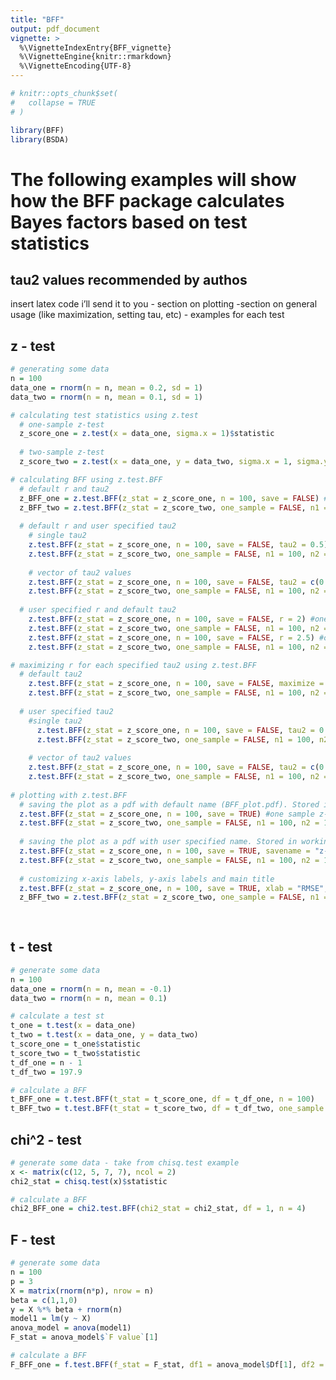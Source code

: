 ```yaml
---
title: "BFF"
output: pdf_document
vignette: >
  %\VignetteIndexEntry{BFF_vignette}
  %\VignetteEngine{knitr::rmarkdown}
  %\VignetteEncoding{UTF-8}
---
```


```r
# knitr::opts_chunk$set(
#   collapse = TRUE
# )
```

```r
library(BFF)
library(BSDA)
```
# The following examples will show how the BFF package calculates Bayes factors based on test statistics

## tau2 values recommended by authos
insert latex code i'll send it to you
- section on plotting
-section on general usage (like maximization, setting tau, etc)
- examples for each test

## z - test
```r
# generating some data
n = 100
data_one = rnorm(n = n, mean = 0.2, sd = 1)
data_two = rnorm(n = n, mean = 0.1, sd = 1)

# calculating test statistics using z.test
  # one-sample z-test
  z_score_one = z.test(x = data_one, sigma.x = 1)$statistic
  
  # two-sample z-test
  z_score_two = z.test(x = data_one, y = data_two, sigma.x = 1, sigma.y = 1)$statistic

# calculating BFF using z.test.BFF
  # default r and tau2
  z_BFF_one = z.test.BFF(z_stat = z_score_one, n = 100, save = FALSE) #one sample z-test
  z_BFF_two = z.test.BFF(z_stat = z_score_two, one_sample = FALSE, n1 = 100, n2 = 100, save = FALSE) #two sample z-test
  
  # default r and user specified tau2
    # single tau2
    z.test.BFF(z_stat = z_score_one, n = 100, save = FALSE, tau2 = 0.5) #one sample z-test
    z.test.BFF(z_stat = z_score_two, one_sample = FALSE, n1 = 100, n2 = 100, save = FALSE, tau2 = 0.5) #two sample z-test
    
    # vector of tau2 values
    z.test.BFF(z_stat = z_score_one, n = 100, save = FALSE, tau2 = c(0.5, 0.8)) #one sample z-test
    z.test.BFF(z_stat = z_score_two, one_sample = FALSE, n1 = 100, n2 = 100, save = FALSE, tau2 = c(0.5, 0.8)) #two sample z-test
  
  # user specified r and default tau2
    z.test.BFF(z_stat = z_score_one, n = 100, save = FALSE, r = 2) #one sample z-test, integer r >1  (higher order moments) 
    z.test.BFF(z_stat = z_score_two, one_sample = FALSE, n1 = 100, n2 = 100, save = FALSE, r = 2) #two sample z-test, integer r >1  (higher order moments) 
    z.test.BFF(z_stat = z_score_one, n = 100, save = FALSE, r = 2.5) #one sample z-test, continuous r (fractional moments)
    z.test.BFF(z_stat = z_score_two, one_sample = FALSE, n1 = 100, n2 = 100, save = FALSE, r = 2.5) #two sample z-test, continuous r (fractional moments)

# maximizing r for each specified tau2 using z.test.BFF
  # default tau2
    z.test.BFF(z_stat = z_score_one, n = 100, save = FALSE, maximize = TRUE) #one sample z-test
    z.test.BFF(z_stat = z_score_two, one_sample = FALSE, n1 = 100, n2 = 100, save = FALSE, maximize = TRUE) #two sample z-test
  
  # user specified tau2
    #single tau2
      z.test.BFF(z_stat = z_score_one, n = 100, save = FALSE, tau2 = 0.5, maximize = TRUE) #one sample z-test
      z.test.BFF(z_stat = z_score_two, one_sample = FALSE, n1 = 100, n2 = 100, save = FALSE, tau2 = 0.5, maximize = TRUE) #two sample
    
    # vector of tau2 values
    z.test.BFF(z_stat = z_score_one, n = 100, save = FALSE, tau2 = c(0.5, 0.8), maximize = TRUE) #one sample z-test
    z.test.BFF(z_stat = z_score_two, one_sample = FALSE, n1 = 100, n2 = 100, save = FALSE, tau2 = c(0.5, 0.8), maximize = TRUE) #two sample z-test
    
# plotting with z.test.BFF
  # saving the plot as a pdf with default name (BFF_plot.pdf). Stored in working directory.
  z.test.BFF(z_stat = z_score_one, n = 100, save = TRUE) #one sample z-test
  z.test.BFF(z_stat = z_score_two, one_sample = FALSE, n1 = 100, n2 = 100, save = TRUE) #two sample z-test
  
  # saving the plot as a pdf with user specified name. Stored in working directory.
  z.test.BFF(z_stat = z_score_one, n = 100, save = TRUE, savename = "z-BFF-one.pdf") #one sample z-test
  z.test.BFF(z_stat = z_score_two, one_sample = FALSE, n1 = 100, n2 = 100, save = TRUE, savename = "z-BFF-two.pdf") #two sample z-test
 
  # customizing x-axis labels, y-axis labels and main title
  z.test.BFF(z_stat = z_score_one, n = 100, save = TRUE, xlab = "RMSE", ylab = "Logarithm of Bayes Factor", main = "BFF curves") #one sample z-test
  z_BFF_two = z.test.BFF(z_stat = z_score_two, one_sample = FALSE, n1 = 100, n2 = 100, save = FALSE, xlab = expression(tilde(omega)), ylab = expression(log(BF[10])), main = "BFF curves") #two sample z-test
  
  
```
## t - test
```r
# generate some data
n = 100
data_one = rnorm(n = n, mean = -0.1)
data_two = rnorm(n = n, mean = 0.1)

# calculate a test st
t_one = t.test(x = data_one)
t_two = t.test(x = data_one, y = data_two)
t_score_one = t_one$statistic
t_score_two = t_two$statistic
t_df_one = n - 1
t_df_two = 197.9

# calculate a BFF
t_BFF_one = t.test.BFF(t_stat = t_score_one, df = t_df_one, n = 100)
t_BFF_two = t.test.BFF(t_stat = t_score_two, df = t_df_two, one_sample = FALSE, n1 = 100, n2  = 100)

```
## chi^2 - test
```r
# generate some data - take from chisq.test example
x <- matrix(c(12, 5, 7, 7), ncol = 2)
chi2_stat = chisq.test(x)$statistic        

# calculate a BFF
chi2_BFF_one = chi2.test.BFF(chi2_stat = chi2_stat, df = 1, n = 4)
```
## F - test
```r
# generate some data
n = 100
p = 3
X = matrix(rnorm(n*p), nrow = n)
beta = c(1,1,0)
y = X %*% beta + rnorm(n)
model1 = lm(y ~ X)
anova_model = anova(model1)
F_stat = anova_model$`F value`[1]

# calculate a BFF
F_BFF_one = f.test.BFF(f_stat = F_stat, df1 = anova_model$Df[1], df2 = anova_model$Df[2], n = n)
```






